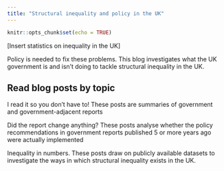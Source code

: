 ```yaml
---
title: "Structural inequality and policy in the UK"
---
```


```r
knitr::opts_chunk$set(echo = TRUE)
```

[Insert statistics on inequality in the UK]

Policy is needed to fix these problems. This blog investigates what the UK government is and isn't doing to tackle structural inequality in the UK.

## Read blog posts by topic

I read it so you don't have to! These posts are summaries of government and government-adjacent reports

Did the report change anything? These posts analyse whether the policy recommendations in government reports published 5 or more years ago were actually implemented

Inequality in numbers. These posts draw on publicly available datasets to investigate the ways in which structural inequality exists in the UK.
